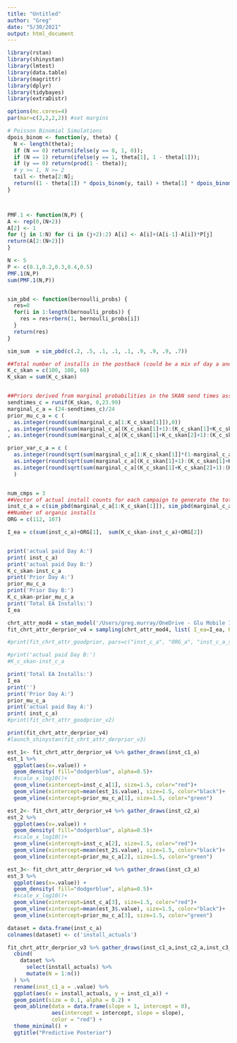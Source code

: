```yaml
---
title: "Untitled"
author: "Greg"
date: "5/30/2021"
output: html_document
---
```


```r
library(rstan)
library(shinystan)
library(lmtest)
library(data.table)
library(magrittr)
library(dplyr)
library(tidybayes)
library(extraDistr)

options(mc.cores=4)
par(mar=c(2,2,2,2)) #set margins
```



```r
# Poisson Binomial Simulations
dpois_binom <- function(y, theta) {
  N <- length(theta);
  if (N == 0) return(ifelse(y == 0, 1, 0));
  if (N == 1) return(ifelse(y == 1, theta[1], 1 - theta[1]));
  if (y == 0) return(prod(1 - theta));
  # y >= 1, N >= 2
  tail <- theta[2:N];
  return((1 - theta[1]) * dpois_binom(y, tail) + theta[1] * dpois_binom(y - 1, tail));
}



PMF.1 <- function(N,P) {
A <- rep(0,(N+2))
A[2] <- 1
for (j in 1:N) for (i in (j+2):2) A[i] <- A[i]+(A[i-1]-A[i])*P[j]
return(A[2:(N+2)])
}

N <- 5
P <- c(0.1,0.2,0.3,0.4,0.5)
PMF.1(N,P)
sum(PMF.1(N,P))


sim_pbd <- function(bernoulli_probs) {
  res=0
  for(i in 1:length(bernoulli_probs)) {
    res = res+rbern(1, bernoulli_probs[i])
  }
  return(res) 
}

sim_sum  = sim_pbd(c(.2, .5, .1, .1, .1, .9, .9, .9, .7))
```

```r
##Total number of installs in the postback (could be a mix of day a and day b installs)
K_c_skan = c(100, 100, 60)
K_skan = sum(K_c_skan)


##Priors derived from marginal probabilities in the SKAN send times assuming r=0
sendtimes_c = runif(K_skan, 0,23.99)
marginal_c_a = (24-sendtimes_c)/24
prior_mu_c_a = c ( 
  as.integer(round(sum(marginal_c_a[1:K_c_skan[1]]),0)) 
, as.integer(round(sum(marginal_c_a[(K_c_skan[1]+1):(K_c_skan[1]+K_c_skan[2])]),0)) 
, as.integer(round(sum(marginal_c_a[(K_c_skan[1]+K_c_skan[2]+1):(K_c_skan[1]+K_c_skan[2]+K_c_skan[3])]),0)) )

prior_var_c_a = c ( 
  as.integer(round(sqrt(sum(marginal_c_a[1:K_c_skan[1]]*(1-marginal_c_a[1:K_c_skan[1]]))),0)),
  as.integer(round(sqrt(sum(marginal_c_a[(K_c_skan[1]+1):(K_c_skan[1]+K_c_skan[2])]*(1-marginal_c_a[(K_c_skan[1]+1):(K_c_skan[1]+K_c_skan[2])]))),0)),
  as.integer(round(sqrt(sum(marginal_c_a[(K_c_skan[1]+K_c_skan[2]+1):(K_c_skan[1]+K_c_skan[2]+K_c_skan[3])]*(1-marginal_c_a[(K_c_skan[1]+K_c_skan[2]+1):(K_c_skan[1]+K_c_skan[2]+K_c_skan[3])]))),0))
  )


num_cmps = 3
##Vector of actual install counts for each campaign to generate the total installs in the EA server (inst_c_a is not passed to model), Also used to calculate accuracy as they are the labels
inst_c_a = c(sim_pbd(marginal_c_a[1:K_c_skan[1]]), sim_pbd(marginal_c_a[(K_c_skan[1]+1):(K_c_skan[1]+K_c_skan[2])]),sim_pbd(marginal_c_a[(K_c_skan[1]+K_c_skan[2]+1):(K_c_skan[1]+K_c_skan[2]+K_c_skan[3])]))
##Number of organic installs
ORG = c(112, 107)

I_ea = c(sum(inst_c_a)+ORG[1],  sum(K_c_skan-inst_c_a)+ORG[2])


print('actual paid Day A:')
print( inst_c_a)
print('actual paid Day B:')
K_c_skan-inst_c_a 
print('Prior Day A:')
prior_mu_c_a
print('Prior Day B:')
K_c_skan-prior_mu_c_a
print('Total EA Installs:')
I_ea
```

```r


chrt_attr_mod4 = stan_model('/Users/greg.murray/OneDrive - Glu Mobile Inc/IDFA/attribution_models/cohort_attribution/cohort_attribution_v4.stan')
fit_chrt_attr_derprior_v4 = sampling(chrt_attr_mod4, list( I_ea=I_ea, K_c_skan = K_c_skan, prior_mu_c_a=prior_mu_c_a,prior_var_c_a=prior_var_c_a^2,  num_cmps=num_cmps, bernoulli_probs_c1=marginal_c_a[1:K_c_skan[1]],bernoulli_probs_c2=marginal_c_a[(K_c_skan[1]+1):(K_c_skan[1]+K_c_skan[2])], bernoulli_probs_c3=marginal_c_a[(K_c_skan[1]+K_c_skan[2]+1):(K_c_skan[1]+K_c_skan[2]+K_c_skan[3])] , org_var=20  ), chains=4, iter=7000, warmup=3000)

#print(fit_chrt_attr_goodprior, pars=c("inst_c_a", "ORG_a", "inst_c_a_sum"))
```

```r

#print('actual paid Day B:')
#K_c_skan-inst_c_a 

print('Total EA Installs:')
I_ea
print('')
print('Prior Day A:')
prior_mu_c_a
print('actual paid Day A:')
print( inst_c_a)
#print(fit_chrt_attr_goodprior_v2)

print(fit_chrt_attr_derprior_v4)
#launch_shinystan(fit_chrt_attr_derprior_v3)
```

```r
est_1<- fit_chrt_attr_derprior_v4 %>% gather_draws(inst_c1_a) 
est_1 %>% 
  ggplot(aes(x=.value)) +
  geom_density( fill="dodgerblue", alpha=0.5)+
  #scale_x_log10()+
  geom_vline(xintercept=inst_c_a[1], size=1.5, color="red")+
  geom_vline(xintercept=mean(est_1$.value), size=1.5, color="black")+
  geom_vline(xintercept=prior_mu_c_a[1], size=1.5, color="green")

est_2<- fit_chrt_attr_derprior_v4 %>% gather_draws(inst_c2_a) 
est_2 %>% 
  ggplot(aes(x=.value)) +
  geom_density( fill="dodgerblue", alpha=0.5)+
  #scale_x_log10()+
  geom_vline(xintercept=inst_c_a[2], size=1.5, color="red")+
  geom_vline(xintercept=mean(est_2$.value), size=1.5, color="black")+
  geom_vline(xintercept=prior_mu_c_a[2], size=1.5, color="green")

est_3<- fit_chrt_attr_derprior_v4 %>% gather_draws(inst_c3_a) 
est_3 %>% 
  ggplot(aes(x=.value)) +
  geom_density( fill="dodgerblue", alpha=0.5)+
  #scale_x_log10()+
  geom_vline(xintercept=inst_c_a[3], size=1.5, color="red")+
  geom_vline(xintercept=mean(est_3$.value), size=1.5, color="black")+
  geom_vline(xintercept=prior_mu_c_a[3], size=1.5, color="green")


```

```r


dataset = data.frame(inst_c_a)
colnames(dataset) <- c('install_actuals')

fit_chrt_attr_derprior_v3 %>% gather_draws(inst_c1_a,inst_c2_a,inst_c3_a ) %>%
  cbind(
    dataset %>% 
      select(install_actuals) %>%
      mutate(N = 1:n())
  ) %>%
  rename(inst_c1_a = .value) %>%
  ggplot(aes(x = install_actuals, y = inst_c1_a)) + 
  geom_point(size = 0.1, alpha = 0.2) +
  geom_abline(data = data.frame(slope = 1, intercept = 0), 
              aes(intercept = intercept, slope = slope), 
              color = "red") +
  theme_minimal() + 
  ggtitle("Predictive Posterior")
```
